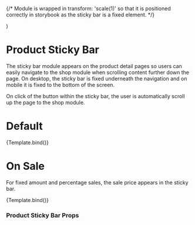 

{/* Module is wrapped in transform: 'scale(1)' so that it is positioned correctly in storybook as the sticky bar is a fixed element. */}

  <div
    style={{
      position: 'relative',
      width: '100%',
      height: '200px',
      transform: 'scale(1)'
    }}
  >
    <ProductStickyBar {...args} />
  </div>
)

<Meta title='Modules/Product Sticky Bar' component={ProductStickyBar} />

# Product Sticky Bar

The sticky bar module appears on the product detail pages so users can easily navigate to the shop module when scrolling content further down the page. On desktop, the sticky bar is fixed underneath the navigation and on mobile it is fixed to the bottom of the screen.

On click of the button within the sticky bar, the user is automatically scroll up the page to the shop module.

# Default

<Canvas>
  <Story
    name='Default'
    args={{
      locale: 'en',
      offset: -10,
      product: {
        name: 'The Endy Mattress',
        priceRange: {
          minVariantPrice: 675
        }
      }
    }}
  >
    {Template.bind()}
  </Story>
</Canvas>

# On Sale

For fixed amount and percentage sales, the sale price appears in the sticky bar.

<Canvas>
  <Story
    name='On Sale'
    args={{
      locale: 'en',
      offset: -10,
      product: {
        id: 420850864,
        name: 'The Endy Mattress',
        priceRange: {
          minVariantPrice: 675
        }
      },
      sales: {
        saleType: 'Fixed Amount',
        discountValue: 10,
        discountValueProducts: [420850864]
      }
    }}
  >
    {Template.bind()}
  </Story>
</Canvas>

### Product Sticky Bar Props

<ArgsTable of={ProductStickyBar} />

